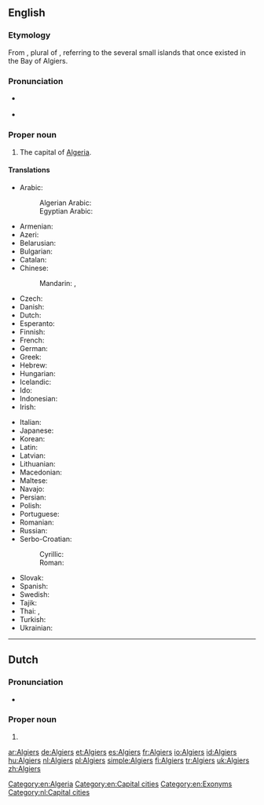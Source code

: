 ==English==

{{wikipedia}}

===Etymology===
From {{etyl|ar|en}} {{term|اَلْجَزَائِر||the islands|lang=ar}}, plural of {{term|جَزِيرَة|lang=ar||island}}, referring to the several small islands that once existed in the Bay of Algiers.

===Pronunciation=== 
* {{a|UK}} {{IPA|/ælˈdʒɪəz/|lang=en}} 
* {{a|US}} {{IPA|/ælˈdʒɪɹz/|lang=en}}

===Proper noun===
{{en-proper noun}}

# The capital of [[Algeria]].

====Translations====
{{trans-top|the capital of Algeria}}
* Arabic: {{t|ar|اَلْجَزَائِر}}
*: Algerian Arabic: {{t|arq|دزاير|tr=dzayer}}
*: Egyptian Arabic: {{t|arz|الجزاير|tr=el-gazāyer}}
* Armenian: {{t+|hy|Ալժիր|sc=Armn}}
* Azeri: {{t+|az|Əlcəzair}}
* Belarusian: {{t|be|Алжы́р|m}}
* Bulgarian: {{t|bg|Алжи́р|m}}
* Catalan: {{t|ca|Alger|m}}
* Chinese:
*: Mandarin: {{t|cmn|阿爾及爾|sc=Hani}}, {{t+|cmn|阿尔及尔|tr=Ā'ěrjí'ěr|sc=Hani}}
* Czech: {{t+|cs|Alžír|m}}
* Danish: {{t|da|Algier}}
* Dutch: {{t+|nl|Algiers}}
* Esperanto: {{t|eo|Alĝero}}
* Finnish: {{t+|fi|Alger}}
* French: {{t+|fr|Alger}}
* German: {{t+|de|Algier}}
* Greek: {{t|el|Αλγέρι|n|sc=Grek}}
* Hebrew: {{t|he|אלג׳יר|tr=aljír}}
* Hungarian: {{t+|hu|Algír}}
* Icelandic: {{t|is|Algeirsborg}}
* Ido: {{t+|io|Aljer}}
* Indonesian: {{t|id|Aljir}}
* Irish: {{t|ga|Cathair na hAilgéire|f}}
{{trans-mid}}
* Italian: {{t+|it|Algeri}}
* Japanese: {{t|ja|アルジェ|tr=Aruje}}
* Korean: {{t|ko|알제|tr=Alje|sc=Hang}}
* Latin: {{t|la|Algeria|f}}
* Latvian: {{t|lv|Alžīra}}
* Lithuanian: {{t+|lt|Alžyras}}
* Macedonian: {{t+|mk|Алжир|m}}
* Maltese: {{t|mt|Alġier}}
* Navajo: {{t|nv|Áljiis}}
* Persian: {{t|fa|الجزیره|tr=al-Jazire|sc=fa-Arab}}
* Polish: {{t+|pl|Algier|m}}
* Portuguese: {{t+|pt|Argel|m}}
* Romanian: {{t+|ro|Alger}}
* Russian: {{t+|ru|Алжи́р|m}}
* Serbo-Croatian:
*: Cyrillic: {{t|sh|Алжир|m}}
*: Roman: {{t+|sh|Alžir|m}}
* Slovak: {{t|sk|Alžír|m}}
* Spanish: {{t+|es|Argel|m}}
* Swedish: {{t|sv|Alger}}
* Tajik: {{t|tg|Алҷазира|sc=Cyrl}}
* Thai: {{t|th|แอลเจียร์ส|tr=aaenjiiàt}}, {{t|th|อัลเจียร์ส|tr=anjiiàt}}
* Turkish: {{t+|tr|Cezayir}}
* Ukrainian: {{t+|uk|Алжи́р|m}}
{{trans-bottom}}

[[Category:en:Algeria]]
[[Category:en:Capital cities]]
[[Category:en:Exonyms]]

----

==Dutch==

===Pronunciation===
* {{a|NL}} {{audio|Nl-Algiers.ogg|audio|lang=nl}}

===Proper noun===
{{nl-proper noun|n}}

# {{l|en|Algiers}}

[[Category:nl:Capital cities]]

[[ar:Algiers]]
[[de:Algiers]]
[[et:Algiers]]
[[es:Algiers]]
[[fr:Algiers]]
[[io:Algiers]]
[[id:Algiers]]
[[hu:Algiers]]
[[nl:Algiers]]
[[pl:Algiers]]
[[simple:Algiers]]
[[fi:Algiers]]
[[tr:Algiers]]
[[uk:Algiers]]
[[zh:Algiers]]